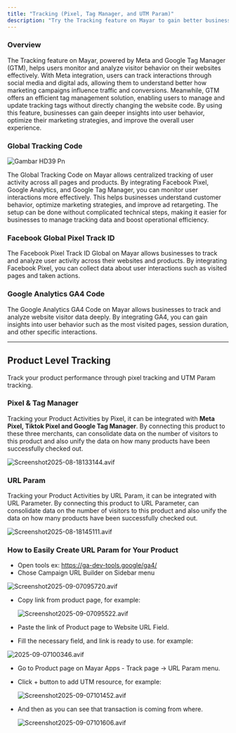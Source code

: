 ```yaml
---
title: "Tracking (Pixel, Tag Manager, and UTM Param)"
description: "Try the Tracking feature on Mayar to gain better business insights through Meta, Google Tag Manager and UTM Param Tracking!"
---
```


### Overview

The Tracking feature on Mayar, powered by Meta and Google Tag Manager (GTM), helps users monitor and analyze visitor behavior on their websites effectively. With Meta integration, users can track interactions through social media and digital ads, allowing them to understand better how marketing campaigns influence traffic and conversions. Meanwhile, GTM offers an efficient tag management solution, enabling users to manage and update tracking tags without directly changing the website code. By using this feature, businesses can gain deeper insights into user behavior, optimize their marketing strategies, and improve the overall user experience.

### Global Tracking Code

![Gambar HD39 Pn](/images/gambarHD39.png)

The Global Tracking Code on Mayar allows centralized tracking of user activity across all pages and products. By integrating Facebook Pixel, Google Analytics, and Google Tag Manager, you can monitor user interactions more effectively. This helps businesses understand customer behavior, optimize marketing strategies, and improve ad retargeting. The setup can be done without complicated technical steps, making it easier for businesses to manage tracking data and boost operational efficiency.

### Facebook Global Pixel Track ID

The Facebook Pixel Track ID Global on Mayar allows businesses to track and analyze user activity across their websites and products. By integrating Facebook Pixel, you can collect data about user interactions such as visited pages and taken actions. 

### Google Analytics GA4 Code

The Google Analytics GA4 Code on Mayar allows businesses to track and analyze website visitor data deeply. By integrating GA4, you can gain insights into user behavior such as the most visited pages, session duration, and other specific interactions. 

---

## Product Level Tracking

Track your product performance through pixel tracking and UTM Param tracking.

### Pixel & Tag Manager

Tracking your Product Activities by Pixel, it can be integrated with **Meta Pixel, Tiktok Pixel and Google Tag Manager**. By connecting this product to these three merchants, can consolidate data on the number of visitors to this product and also unify the data on how many products have been successfully checked out.

![Screenshot2025-08-18133144.avif](/images/Screenshot2025-08-18133144.avif)

### URL Param

Tracking your Product Activities by URL Param, it can be integrated with URL Parameter. By connecting this product to URL Parameter, can consolidate data on the number of visitors to this product and also unify the data on how many products have been successfully checked out.

![Screenshot2025-08-18145111.avif](/images/Screenshot2025-08-18145111.avif)

### How to Easily Create URL Param for Your Product

- Open tools ex: https://ga-dev-tools.google/ga4/
- Chose Campaign URL Builder on Sidebar menu

![Screenshot2025-09-07095720.avif](/images/Screenshot2025-09-07095720.avif)

- Copy link from product page, for example:

  ![Screenshot2025-09-07095522.avif](/images/Screenshot2025-09-07095522.avif)
- Paste the link of Product page to Website URL Field.
- Fill the necessary field, and link is ready to use. for example:

![2025-09-07100346.avif](/images/2025-09-07100346.avif)

- Go to Product page on Mayar Apps - Track page -\> URL Param menu.
- Click \+ button to add UTM resource, for example:

  ![Screenshot2025-09-07101452.avif](/images/Screenshot2025-09-07101452.avif)
- And then as you can see that transaction is coming from where.

  ![Screenshot2025-09-07101606.avif](/images/Screenshot2025-09-07101606.avif)